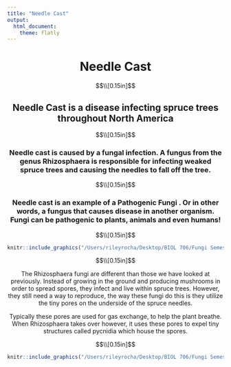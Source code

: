 ```yaml
---
title: "Needle Cast"
output: 
  html_document: 
    theme: flatly
---
```


<div align="center">


# Needle Cast

$$\\[0.15in]$$

## Needle Cast is a disease infecting spruce trees throughout North America

$$\\[0.15in]$$

### Needle cast is caused by a fungal infection. A fungus from the genus Rhizosphaera is responsible for infecting weaked spruce trees and causing the needles to fall off the tree.

$$\\[0.15in]$$

### Needle cast is an example of a **Pathogenic Fungi** . Or in other words, a fungus that causes disease in another organism. Fungi can be pathogenic to plants, animals and even humans! 

$$\\[0.15in]$$

```r
knitr::include_graphics("/Users/rileyrocha/Desktop/BIOL 706/Fungi Semester Project/rhizosphaera.jpeg")

```
$$\\[0.15in]$$

The Rhizosphaera fungi are different than those we have looked at previously. Instead of growing in the ground and producing mushrooms in order to spread spores, they infect and live within spruce trees. However, they still need a way to reproduce, the way these fungi do this is they utilize the tiny pores on the underside of the spruce needles.

Typically these pores are used for gas exchange, to help the plant breathe. When Rhizosphaera takes over however, it uses these pores to expel tiny structures called pycnidia which house the spores. 

$$\\[0.15in]$$

```r
knitr::include_graphics("/Users/rileyrocha/Desktop/BIOL 706/Fungi Semester Project/pycnidia.jpeg")
```


